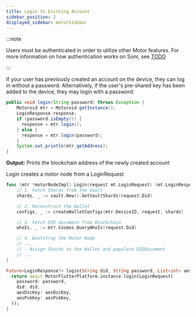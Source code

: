 ```yaml
---
title: Login to Existing Account
sidebar_position: 2
displayed_sidebar: motorSidebar
---
```



:::note

Users must be authenticated in order to utilize other Motor features. For more information on how authentication works on Sonr, see [TODO](#)

:::

If your user has previously created an account on the device, they can log in without a password. Alternatively, if the user's pre-shared key has been added to the device, they may login with a password.

<Tabs groupId="platform">
  <TabItem value="java" label="☕ Java (Android)">

```java
public void login(String password) throws Exception {
    Motoroid mtr = Motoroid.getInstance();
    LoginResponse response;
    if (password.isEmpty()) {
      response = mtr.login();
    } else {
      response = mtr.login(password);
    }
    System.out.println(mtr.getAddress);
}
```

**Output:** Prints the blockchain address of the newly created account

  </TabItem>
  <TabItem value="go" label="🐹 Go" default>

Login creates a motor node from a LoginRequest

```go
func (mtr *motorNodeImpl) Login(request mt.LoginRequest) (mt.LoginResponse, error) {
    // 1. Fetch Shards from the Vault
    shards, _ := vault.New().GetVaultShards(request.Did)

    // 2. Reconstruct the Wallet
    configs, _ := createWalletConfigs(mtr.DeviceID, request, shards)

    // 3. Fetch DID document from Blockchain
    whoIs, _ := mtr.Cosmos.QueryWhoIs(request.Did)

    // 4. Bootstrap the Motor Node
    // ...
    // - Assign Shards to the Wallet and populate DIDDocument
    // ...
}
```

  </TabItem>

  <TabItem value="flutter" label="🎯 Dart">

```dart
Future<LoginResponse?> login(String did, String password, List<int> aesDscKey, List<int> aesPskKey) async {
  return await MotorFlutterPlatform.instance.login(LoginRequest(
    password: password,
    did: did,
    aesDscKey: aesDscKey,
    aesPskKey: aesPskKey,
  ));
}
```

  </TabItem>
</Tabs>
